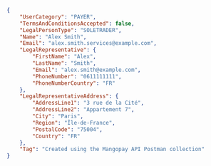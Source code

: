 ```json REST - Payer
{
    "UserCategory": "PAYER",
    "TermsAndConditionsAccepted": false,
    "LegalPersonType": "SOLETRADER",
    "Name": "Alex Smith",
    "Email": "alex.smith.services@example.com",
    "LegalRepresentative": {
        "FirstName": "Alex",
        "LastName": "Smith",
        "Email": "alex.smith@example.com",
        "PhoneNumber": "0611111111",
        "PhoneNumberCountry": "FR"
    },
    "LegalRepresentativeAddress": {
        "AddressLine1": "3 rue de la Cité",
        "AddressLine2": "Appartement 7",
        "City": "Paris",
        "Region": "Île-de-France",
        "PostalCode": "75004",
        "Country": "FR"
    },
    "Tag": "Created using the Mangopay API Postman collection"
}
```